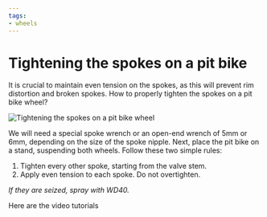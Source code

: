 ```yaml
---
tags:
- wheels
---
```



# Tightening the spokes on a pit bike

It is crucial to maintain even tension on the spokes, as this will prevent rim distortion and broken spokes. How to properly tighten the spokes on a pit bike wheel?

![Tightening the spokes on a pit bike wheel](../../../static/img/b62f2135a0.jpg "Tightening the spokes on a pit bike wheel")

We will need a special spoke wrench or an open-end wrench of 5mm or 6mm, depending on the size of the spoke nipple. Next, place the pit bike on a stand, suspending both wheels. Follow these two simple rules:

1. Tighten every other spoke, starting from the valve stem.
2. Apply even tension to each spoke. Do not overtighten.

*If they are seized, spray with WD40.*

Here are the video tutorials

<YouTubeEmbed videoId="sJwGVdg4HRE" />

<YouTubeEmbed videoId="VQdPVv1GbZU" />
